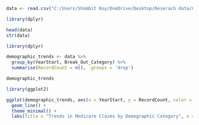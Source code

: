 
```{r}
data <- read.csv("C:/Users/Shombit Roy/OneDrive/Desktop/Reserach data/Center_for_Medicare___Medicaid_Services__CMS____Medicare_Claims_data_20240208 (1).csv")

library(dplyr)
```

```{r}
head(data)
str(data) 

```

```{r}
library(dplyr)

demographic_trends <- data %>%
  group_by(YearStart, Break_Out_Category) %>%
  summarise(RecordCount = n(), .groups = 'drop')

demographic_trends
```

```{r}
library(ggplot2)

ggplot(demographic_trends, aes(x = YearStart, y = RecordCount, color = Break_Out_Category)) +
  geom_line() +
  theme_minimal() +
  labs(title = "Trends in Medicare Claims by Demographic Category", x = "Year", y = "Record Count")


```

